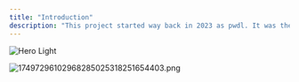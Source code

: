 ```yaml
---
title: "Introduction"
description: "This project started way back in 2023 as pwdl. It was then merely a script for downloading segments using a loophole in pw's api. When it got pached we moved on to pwdlv2 in March, 2024. It was mostly haphazard code. pwdlv3 started in April, 2024 as is proudly growing ever since. "
---
```


<img
  className="block dark:hidden"
  src="/images/hero-light.png"
  alt="Hero Light"
/>

![17497296102968285025318251654403.png](/images/17497296102968285025318251654403.png)

<CardGroup cols={2}>
  <Card title="Quickstart" icon="sparkles" href="/quickstart" img="images/quickstart.jpg">
    
  </Card>
  <Card title="First Steps" icon="sparkles" img="images/first.jpg">
    
  </Card>
</CardGroup>